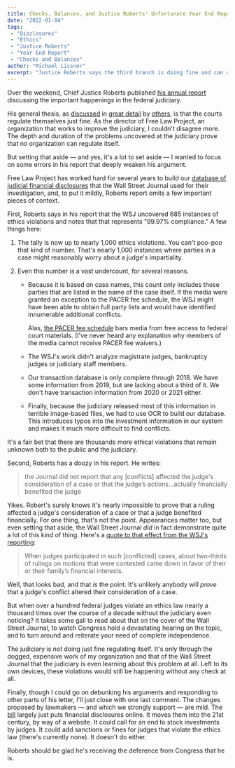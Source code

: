 ```yaml
---
title: Checks, Balances, and Justice Roberts' Unfortunate Year End Report
date: "2022-01-04"
tags:
 - "Disclosures"
 - "Ethics"
 - "Justice Roberts"
 - "Year End Report"
 - "Checks and Balances"
author: "Michael Lissner"
excerpt: "Justice Roberts says the third branch is doing fine and can check and balance itself. No."
---
```


<p class="lead">Over the weekend, Chief Justice Roberts published <a href="https://www.supremecourt.gov/publicinfo/year-end/2021year-endreport.pdf">his annual report</a> discussing the important happenings in the federal judiciary.</p>

His general thesis, as [discussed][wsj] in [great detail][nyt] by [others][ftc], is that the courts regulate themselves just fine. As the director of Free Law Project, an organization that works to improve the judiciary, I couldn't disagree more. The depth and duration of the problems uncovered at the judiciary prove that no organization can regulate itself.

But setting that aside — and yes, it's a lot to set aside — I wanted to focus on some errors in his report that deeply weaken his argument.

Free Law Project has worked hard for several years to build our [database of judicial financial disclosures][fddb] that the Wall Street Journal used for their investigation, and, to put it mildly, Roberts report omits a few important pieces of context.

First, Roberts says in his report that the WSJ uncovered 685 instances of ethics violations and notes that that represents "99.97% compliance." A few things here:

1. The tally is now up to nearly 1,000 ethics violations. You can't poo-poo that kind of number. That's nearly 1,000 instances where parties in a case might reasonably worry about a judge's impartiality.

2. Even this number is a vast undercount, for several reasons.

    - Because it is based on case names, this count only includes those parties that are listed in the name of the case itself. If the media were granted an exception to the PACER fee schedule, the WSJ might have been able to obtain full party lists and would have identified innumerable additional conflicts.

        Alas, [the PACER fee schedule][fees] bars media from free access to federal court materials. (I've never heard any explanation why members of the media cannot receive PACER fee waivers.)

    - The WSJ's work didn't analyze magistrate judges, bankruptcy judges or judiciary staff members.

    - Our transaction database is only complete through 2018. We have some information from 2019, but are lacking about a third of it. We don't have transaction information from 2020 or 2021 either.

    - Finally, because the judiciary released most of this information in terrible image-based files, we had to use OCR to build our database. This introduces typos into the investment information in our system and makes it much more difficult to find conflicts.

It's a fair bet that there are thousands more ethical violations that remain unknown both to the public and the judiciary.

Second, Roberts has a doozy in his report. He writes:

> the Journal did not report that any [conflicts] affected the judge's consideration of a case or that the judge’s actions…actually financially benefited the judge

Yikes. Robert's surely knows it's nearly impossible to prove that a ruling affected a judge's consideration of a case or that a judge benefited financially. For one thing, that's not the point. Appearances matter too, but even setting that aside, the Wall Street Journal *did* in fact demonstrate quite a lot of this kind of thing. Here's a [quote to that effect from the WSJ's reporting][wsj2]:

> When judges participated in such [conflicted] cases, about two-thirds of rulings on motions that were contested came down in favor of their or their family’s financial interests.

Well, that looks bad, and that *is* the point. It's unlikely anybody will *prove* that a judge's conflict altered their consideration of a case.

But when over a hundred federal judges violate an ethics law nearly a thousand times over the course of a decade without the judiciary even noticing? It takes some gall to read about that on the cover of the Wall Street Journal, to watch Congress hold a devastating hearing on the topic, and to turn around and reiterate your need of complete independence.

The judiciary is *not* doing just fine regulating itself. It's only through the dogged, expensive work of my organization and that of the Wall Street Journal that the judiciary is even learning about this problem at all. Left to its own devices, these violations would still be happening without any check at all.

Finally, though I could go on debunking his arguments and responding to other parts of his letter, I'll just close with one last comment. The changes proposed by lawmakers — and which we strongly support — are mild. The [bill][b] largely just puts financial disclosures online. It moves them into the 21st century, by way of a website. It could call for an end to stock investments by judges. It could add sanctions or fines for judges that violate the ethics law (there's currently none). It doesn't do either.

Roberts should be glad he's receiving the deference from Congress that he is.


[wsj]: https://www.wsj.com/articles/chief-justice-john-roberts-pledges-to-bolster-judicial-ethics-11640991604?st=b09ppzya84a96iv&reflink=desktopwebshare_permalink
[nyt]: https://www.nytimes.com/2021/12/31/us/politics/john-roberts-supreme-court.html
[ftc]: https://fixthecourt.com/2021/12/statement-chief-justices-year-end-report/
[fddb]: https://www.courtlistener.com/financial-disclosures/
[fees]: https://www.uscourts.gov/services-forms/fees/electronic-public-access-fee-schedule
[wsj2]: https://www.wsj.com/articles/how-the-journal-found-judges-violations-of-law-on-conflicts-11632833775?st=8jghkmx7mrooedg&reflink=desktopwebshare_permalink
[b]: https://www.govtrack.us/congress/bills/117/s3059